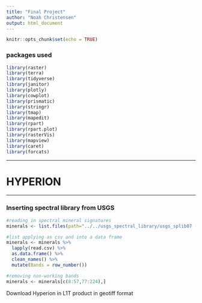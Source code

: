 ```yaml
---
title: "Final Project"
author: "Noah Christensen"
output: html_document
---
```



```r
knitr::opts_chunk$set(echo = TRUE)
```

### packages used

```r
library(raster)
library(terra)
library(tidyverse)
library(janitor)
library(plotly)
library(cowplot)
library(prismatic)
library(stringr)
library(tmap)
library(mapedit)
library(rpart)
library(rpart.plot)
library(rasterVis)
library(mapview)
library(caret)
library(forcats)
```

___

# HYPERION
___

### Inserting spectral library from USGS

```r
#reading in spectral mineral signatures
minerals <- list.files(path="../../usgs_spectral_library/usgs_splib07 (1)/ASCIIdata/ASCIIdata_splib07b_cvHYPERION/ChapterM_Minerals/", full.names=TRUE)

#list applying as csv and into a data frame
minerals <- minerals %>% 
  lapply(read.csv) %>% 
  as.data.frame() %>% 
  clean_names() %>% 
  mutate(Bands = row_number())

#removing non-working bands
minerals <- minerals[c(8:57,77:224),]
```

Download Hyperion in L1T product in geotiff format


